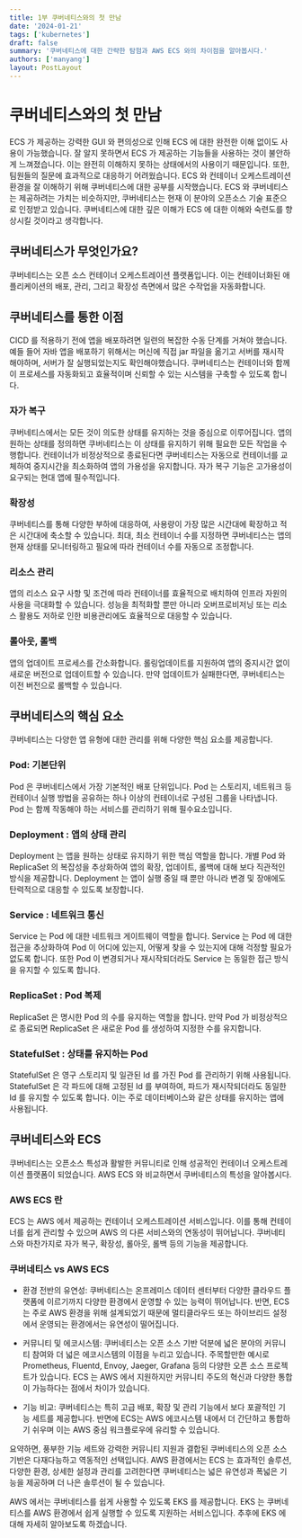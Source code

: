 ```yaml
---
title: 1부 쿠버네티스와의 첫 만남
date: '2024-01-21'
tags: ['kubernetes']
draft: false
summary: '쿠버네티스에 대한 간략한 탐험과 AWS ECS 와의 차이점을 알아봅시다.'
authors: ['manyang']
layout: PostLayout
---
```


# 쿠버네티스와의 첫 만남

ECS 가 제공하는 강력한 GUI 와 편의성으로 인해 ECS 에 대한 완전한 이해 없이도 사용이 가능했습니다.
잘 알지 못하면서 ECS 가 제공하는 기능들을 사용하는 것이 불안하게 느껴졌습니다. 이는 완전히 이해하지 못하는 상태에서의 사용이기 때문입니다. 또한, 팀원들의 질문에 효과적으로 대응하기 어려웠습니다.
ECS 와 컨테이너 오케스트레이션 환경을 잘 이해하기 위해 쿠버네티스에 대한 공부를 시작했습니다.
ECS 와 쿠버네티스는 제공하려는 가치는 비슷하지만, 쿠버네티스는 현재 이 분야의 오픈소스 기술 표준으로 인정받고 있습니다.
쿠버네티스에 대한 깊은 이해가 ECS 에 대한 이해와 숙련도를 향상시킬 것이라고 생각합니다.

## 쿠버네티스가 무엇인가요?

쿠버네티스는 오픈 소스 컨테이너 오케스트레이션 플랫폼입니다. 이는 컨테이너화된 애플리케이션의 배포, 관리, 그리고 확장성 측면에서 많은 수작업을 자동화합니다.

## 쿠버네티스를 통한 이점

CICD 를 적용하기 전에 앱을 배포하려면 일련의 복잡한 수동 단계를 거쳐야 했습니다. 예들 들어 자바 앱을 배포하기 위해서는 머신에 직접 jar 파일을 옮기고 서버를 재시작 해야하며, 서버가 잘 실행되었는지도 확인해야했습니다.
쿠버네티스는 컨테이너와 함께 이 프로세스를 자동화되고 효율적이며 신뢰할 수 있는 시스템을 구축할 수 있도록 합니다.

### 자가 복구

쿠버네티스에서는 모든 것이 의도한 상태를 유지하는 것을 중심으로 이루어집니다.
앱의 원하는 상태를 정의하면 쿠버네티스는 이 상태를 유지하기 위해 필요한 모든 작업을 수행합니다.
컨테이너가 비정상적으로 종료된다면 쿠버네티스는 자동으로 컨테이너를 교체하여 중지시간을 최소화하여 앱의 가용성을 유지합니다.
자가 복구 기능은 고가용성이 요구되는 현대 앱에 필수적입니다.

### 확장성

쿠버네티스를 통해 다양한 부하에 대응하여, 사용량이 가장 많은 시간대에 확장하고 적은 시간대에 축소할 수 있습니다.
최대, 최소 컨테이너 수를 지정하면 쿠버네티스는 앱의 현재 상태를 모니터링하고 필요에 따라 컨테이너 수를 자동으로 조정합니다.

### 리소스 관리

앱의 리소스 요구 사항 및 조건에 따라 컨테이너를 효율적으로 배치하여 인프라 자원의 사용을 극대화할 수 있습니다.
성능을 최적화할 뿐만 아니라 오버프로비저닝 또는 리소스 활용도 저하로 인한 비용관리에도 효율적으로 대응할 수 있습니다.

### 롤아웃, 롤백

앱의 업데이트 프로세스를 간소화합니다. 롤링업데이트를 지원하여 앱의 중지시간 없이 새로운 버전으로 업데이트할 수 있습니다.
만약 업데이트가 실패한다면, 쿠버네티스는 이전 버전으로 롤백할 수 있습니다.


## 쿠버네티스의 핵심 요소

쿠버네티스는 다양한 앱 유형에 대한 관리를 위해 다양한 핵심 요소를 제공합니다.

### Pod: 기본단위

Pod 은 쿠버네티스에서 가장 기본적인 배포 단위입니다. Pod 는 스토리지, 네트워크 등 컨테이너 실행 방법을 공유하는 하나 이상의 컨테이너로 구성된 그룹을 나타냅니다.
Pod 는 함께 작동해야 하는 서비스를 관리하기 위해 필수요소입니다.

### Deployment : 앱의 상태 관리

Deployment 는 앱을 원하는 상태로 유지하기 위한 핵심 역할을 합니다.
개별 Pod 와 ReplicaSet 의 복잡성을 추상화하여 앱의 확장, 업데이트, 롤백에 대해 보다 직관적인 방식을 제공합니다.
Deployment 는 앱이 실행 중일 때 뿐만 아니라 변경 및 장애에도 탄력적으로 대응할 수 있도록 보장합니다.

### Service : 네트워크 통신

Service 는 Pod 에 대한 네트워크 게이트웨이 역할을 합니다.
Service 는 Pod 에 대한 접근을 추상화하여 Pod 이 어디에 있는지, 어떻게 찾을 수 있는지에 대해 걱정할 필요가 없도록 합니다.
또한 Pod 이 변경되거나 재시작되더라도 Service 는 동일한 접근 방식을 유지할 수 있도록 합니다.

### ReplicaSet : Pod 복제

ReplicaSet 은 명시한 Pod 의 수를 유지하는 역할을 합니다.
만약 Pod 가 비정상적으로 종료되면 ReplicaSet 은 새로운 Pod 를 생성하여 지정한 수를 유지합니다.

### StatefulSet : 상태를 유지하는 Pod

StatefulSet 은 영구 스토리지 및 일관된 Id 를 가진 Pod 를 관리하기 위해 사용됩니다.
StatefulSet 은 각 파드에 대해 고정된 Id 를 부여하여, 파드가 재시작되더라도 동일한 Id 를 유지할 수 있도록 합니다.
이는 주로 데이터베이스와 같은 상태를 유지하는 앱에 사용됩니다.


## 쿠버네티스와 ECS

쿠버네티스는 오픈소스 특성과 활발한 커뮤니티로 인해 성공적인 컨테이너 오케스트레이션 플랫폼이 되었습니다. AWS ECS 와 비교하면서 쿠버네티스의 특성을 알아봅시다.

### AWS ECS 란

ECS 는 AWS 에서 제공하는 컨테이너 오케스트레이션 서비스입니다. 이를 통해 컨테이너를 쉽게 관리할 수 있으며 AWS 의 다른 서비스와의 연동성이 뛰어납니다.
쿠버네티스와 마찬가지로 자가 복구, 확장성, 롤아웃, 롤백 등의 기능을 제공합니다.

### 쿠버네티스 vs AWS ECS

- 환경 전반의 유연성: 쿠버네티스는 온프레미스 데이터 센터부터 다양한 클라우드 플랫폼에 이르기까지 다양한 환경에서 운영할 수 있는 능력이 뛰어납니다. 반면, ECS 는 주로 AWS 환경을 위해 설계되었기 때문에 멀티클라우드 또는 하이브리드 설정에서 운영되는 환경에서는 유연성이 떨어집니다.

- 커뮤니티 및 에코시스템: 쿠버네티스는 오픈 소스 기반 덕분에 넓은 분야의 커뮤니티 참여와 더 넓은 에코시스템의 이점을 누리고 있습니다. 주목할만한 예시로 Prometheus, Fluentd, Envoy, Jaeger, Grafana 등의 다양한 오픈 소스 프로젝트가 있습니다.
ECS 는 AWS 에서 지원하지만 커뮤니티 주도의 혁신과 다양한 통합이 가능하다는 점에서 차이가 있습니다.

- 기능 비교: 쿠버네티스는 특히 고급 배포, 확장 및 관리 기능에서 보다 포괄적인 기능 세트를 제공합니다. 반면에 ECS는 AWS 에코시스템 내에서 더 간단하고 통합하기 쉬우며 이는 AWS 중심 워크플로우에 유리할 수 있습니다.

요약하면, 풍부한 기능 세트와 강력한 커뮤니티 지원과 결합된 쿠버네티스의 오픈 소스 기반은 다재다능하고 역동적인 선택입니다.
AWS 환경에서는 ECS 는 효과적인 솔루션, 다양한 환경, 상세한 설정과 관리를 고려한다면 쿠버네티스는 넓은 유연성과 폭넓은 기능을 제공하며 더 나은 솔루션이 될 수 있습니다.

AWS 에서는 쿠버네티스를 쉽게 사용할 수 있도록 EKS 를 제공합니다. EKS 는 쿠버네티스를 AWS 환경에서 쉽게 실행할 수 있도록 지원하는 서비스입니다. 추후에 EKS 에 대해 자세히 알아보도록 하겠습니다.